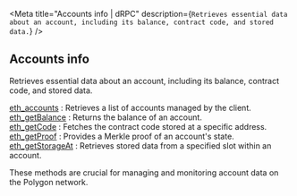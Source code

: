 
<Meta
  title="Accounts info | dRPC"
  description={`Retrieves essential data about an account, including its balance, contract code, and stored data.`}
/>
## Accounts info

Retrieves essential data about an account, including its balance, contract code, and stored data.

[eth_accounts](/polygon-api/accountinfo/eth_accounts) : Retrieves a list of accounts managed by the client. \
[eth_getBalance](/polygon-api/accountinfo/eth_getBalance) : Returns the balance of an account. \
[eth_getCode](/polygon-api/accountinfo/eth_getCode) : Fetches the contract code stored at a specific address. \
[eth_getProof](/polygon-api/accountinfo/eth_getProof) : Provides a Merkle proof of an account's state. \
[eth_getStorageAt](/polygon-api/accountinfo/eth_getStorageAt) : Retrieves stored data from a specified slot within an account.

These methods are crucial for managing and monitoring account data on the Polygon network.

<Space h={16} />
<GetStarted />
